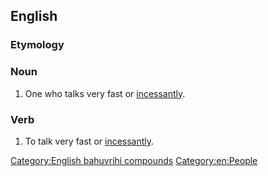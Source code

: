 {{also|motor mouth}}
==English==

===Etymology===
{{compound|en|motor|mouth}}

===Noun===
{{en-noun}}

# {{lb|en|informal}} One who talks very fast or [[incessantly]].

===Verb===
{{en-verb}}

# {{lb|en|intransitive|informal}} To talk very fast or [[incessantly]].

[[Category:English bahuvrihi compounds]]
[[Category:en:People]]